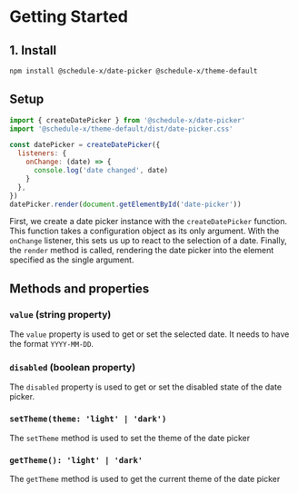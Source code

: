 # Getting Started

## 1. Install

```bash copy
npm install @schedule-x/date-picker @schedule-x/theme-default
```

## Setup

```js copy
import { createDatePicker } from '@schedule-x/date-picker'
import '@schedule-x/theme-default/dist/date-picker.css'

const datePicker = createDatePicker({
  listeners: {
    onChange: (date) => {
      console.log('date changed', date)
    }
  },
})
datePicker.render(document.getElementById('date-picker'))
```

First, we create a date picker instance with the `createDatePicker` function. This function takes a configuration
object as its only argument. With the `onChange` listener, this sets us up to react to the selection of a date.
Finally, the `render` method is called, rendering the date picker into the element specified as the single argument.

## Methods and properties

### `value` (string property)

The `value` property is used to get or set the selected date. It needs to have the format `YYYY-MM-DD`.

### `disabled` (boolean property)

The `disabled` property is used to get or set the disabled state of the date picker.

### `setTheme(theme: 'light' | 'dark')`

The `setTheme` method is used to set the theme of the date picker

### `getTheme(): 'light' | 'dark'`

The `getTheme` method is used to get the current theme of the date picker
